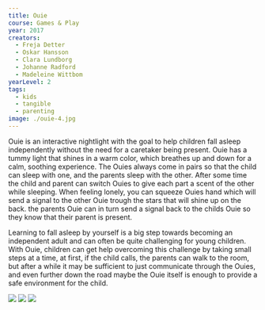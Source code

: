 ---
title: Ouie
course: Games & Play
year: 2017
creators:
  - Freja Detter
  - Oskar Hansson
  - Clara Lundborg
  - Johanne Radford
  - Madeleine Wittbom
yearLevel: 2
tags:
  - kids
  - tangible
  - parenting
image: ./ouie-4.jpg
---

Ouie is an interactive nightlight with the goal to help children fall asleep independently without the need for a caretaker being present. Ouie has a tummy light that shines in a warm color, which breathes up and down for a calm, soothing experience. The Ouies always come in pairs so that the child can sleep with one, and the parents sleep with the other. After some time the child and parent can switch Ouies to give each part a scent of the other while sleeping. When feeling lonely, you can squeeze Ouies hand which will send a signal to the other Ouie trough the stars that will shine up on the back. the parents Ouie can in turn send a signal back to the childs Ouie so they know that their parent is present.

<MauVideo title="Interacting with Ouie" id="0_mefqodrv" />

Learning to fall asleep by yourself is a big step towards becoming an independent adult and can often be quite challenging for young children. With Ouie, children can get help overcoming this challenge by taking small steps at a time, at first, if the child calls, the parents can walk to the room, but after a while it may be sufficient to just communicate through the Ouies, and even further down the road maybe the Ouie itself is enough to provide a safe environment for the child.

<MauVideo title="Early concept visualisation video" id="0_n5yb7tct" />

<ImageSet>

![](./ouie-1.jpg)
![](./ouie-2.jpg)
![](./ouie-4.jpg)

</ImageSet>
